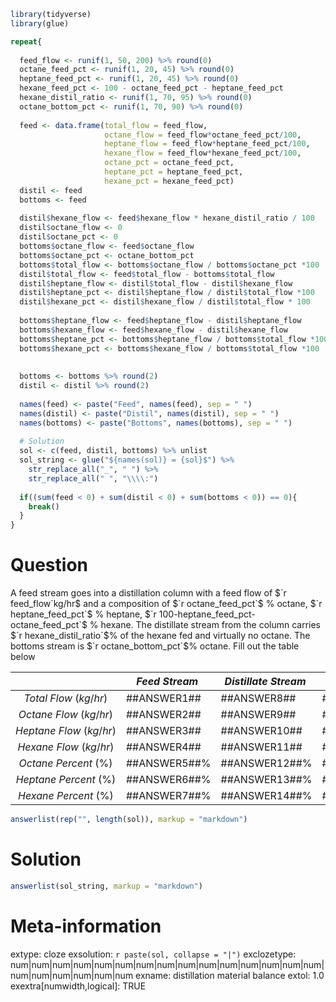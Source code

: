 ```r
library(tidyverse)
library(glue)

repeat{
  
  feed_flow <- runif(1, 50, 200) %>% round(0)
  octane_feed_pct <- runif(1, 20, 45) %>% round(0)
  heptane_feed_pct <- runif(1, 20, 45) %>% round(0)
  hexane_feed_pct <- 100 - octane_feed_pct - heptane_feed_pct
  hexane_distil_ratio <- runif(1, 70, 95) %>% round(0)
  octane_bottom_pct <- runif(1, 70, 90) %>% round(0)
  
  feed <- data.frame(total_flow = feed_flow, 
                     octane_flow = feed_flow*octane_feed_pct/100,
                     heptane_flow = feed_flow*heptane_feed_pct/100,
                     hexane_flow = feed_flow*hexane_feed_pct/100,
                     octane_pct = octane_feed_pct,
                     heptane_pct = heptane_feed_pct,
                     hexane_pct = hexane_feed_pct)
  distil <- feed
  bottoms <- feed
  
  distil$hexane_flow <- feed$hexane_flow * hexane_distil_ratio / 100
  distil$octane_flow <- 0
  distil$octane_pct <- 0
  bottoms$octane_flow <- feed$octane_flow
  bottoms$octane_pct <- octane_bottom_pct
  bottoms$total_flow <- bottoms$octane_flow / bottoms$octane_pct *100
  distil$total_flow <- feed$total_flow - bottoms$total_flow
  distil$heptane_flow <- distil$total_flow - distil$hexane_flow
  distil$heptane_pct <- distil$heptane_flow / distil$total_flow *100
  distil$hexane_pct <- distil$hexane_flow / distil$total_flow * 100
  
  bottoms$heptane_flow <- feed$heptane_flow - distil$heptane_flow
  bottoms$hexane_flow <- feed$hexane_flow - distil$hexane_flow
  bottoms$heptane_pct <- bottoms$heptane_flow / bottoms$total_flow *100
  bottoms$hexane_pct <- bottoms$hexane_flow / bottoms$total_flow *100
  
  
  bottoms <- bottoms %>% round(2)
  distil <- distil %>% round(2)
  
  names(feed) <- paste("Feed", names(feed), sep = " ")
  names(distil) <- paste("Distil", names(distil), sep = " ")
  names(bottoms) <- paste("Bottoms", names(bottoms), sep = " ")
  
  # Solution
  sol <- c(feed, distil, bottoms) %>% unlist
  sol_string <- glue("${names(sol)} = {sol}$") %>% 
    str_replace_all("_", " ") %>% 
    str_replace_all(" ", "\\\\:")
  
  if((sum(feed < 0) + sum(distil < 0) + sum(bottoms < 0)) == 0){
    break()
  }
}
```


Question
========

A feed stream goes into a distillation column with a feed flow of $`r feed_flow`kg/hr$ and a composition of $`r octane_feed_pct`$ % octane, $`r heptane_feed_pct`$ % heptane, $`r 100-heptane_feed_pct-octane_feed_pct`$ % hexane. The distillate stream from the column carries $`r hexane_distil_ratio`$% of the hexane fed and virtually no octane. The bottoms stream is $`r octane_bottom_pct`$% octane. Fill out the table below




|                           | $Feed\:Stream\;$    |$Distillate\:Stream\;$ | $Bottoms\:Stream\;$ |
|:-------------------------:|-------------------|---------------------|--------------------|
|$Total\:Flow\:(kg/hr)$     | \#\#ANSWER1\#\#   | \#\#ANSWER8\#\#     | \#\#ANSWER15\#\#   |
|$Octane\:Flow\:(kg/hr)$    | \#\#ANSWER2\#\#   | \#\#ANSWER9\#\#     | \#\#ANSWER16\#\#   |
|$Heptane\:Flow\:(kg/hr)$   | \#\#ANSWER3\#\#   | \#\#ANSWER10\#\#    | \#\#ANSWER17\#\#   |
|$Hexane\:Flow\:(kg/hr)$    | \#\#ANSWER4\#\#   | \#\#ANSWER11\#\#    | \#\#ANSWER18\#\#   |
|$Octane\:Percent\:(\%)$    | \#\#ANSWER5\#\#\% | \#\#ANSWER12\#\#\%  | \#\#ANSWER19\#\#\% |
|$Heptane\:Percent\:(\%)$   | \#\#ANSWER6\#\#\% | \#\#ANSWER13\#\#\%  | \#\#ANSWER20\#\#\% |
|$Hexane\:Percent\:(\%)$    | \#\#ANSWER7\#\#\% | \#\#ANSWER14\#\#\%  | \#\#ANSWER21\#\#\% |

```r
answerlist(rep("", length(sol)), markup = "markdown")
```


Solution
========


```r
answerlist(sol_string, markup = "markdown")
```


Meta-information
================
extype: cloze
exsolution: `r paste(sol, collapse = "|")`
exclozetype: num|num|num|num|num|num|num|num|num|num|num|num|num|num|num|num|num|num|num|num|num
exname: distillation material balance
extol: 1.0
exextra[numwidth,logical]: TRUE